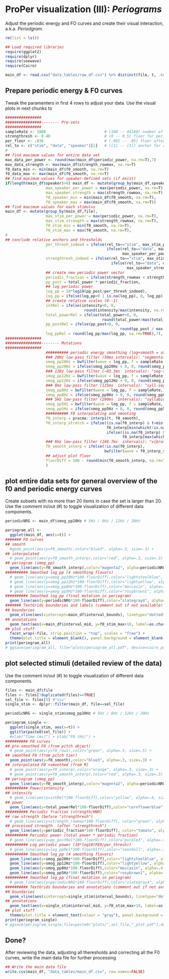 # ProPer visualization (III): *Periograms*

Adjust the periodic energy and FO curves and create their visual interaction, a.k.a. *Periodgram*.

```r
rm(list = ls())

## Load required libraries 
require(ggplot2)
require(dplyr)
require(seewave)
require(Cairo)
```

```r
main_df <- read.csv("data_tables/raw_df.csv") %>% distinct(file, t, .keep_all = TRUE)
```

## Prepare periodic energy & F0 curves

Tweak the paramenters in first 4 rows to adjust your data. Use the visual plots in next chunks to 

```r
################
################-------- Pre-sets
################
sampleRate <- 1000                          # (100 -- 44100) number of data points per second
strengthresh <- 0.40                        # (0 -- 0.5) floor for periodic fraction (percentage from 1.00 = 100%)
per_floor <- .030                           # (.001 -- .05) floor after log-transform (percentage from 1.00 = 100%)
rel_to <- c("stim", "data", "speaker")[1]   # ([1] -- [3]) anchor for relative measurements (relative to each stimulus, the entire data set, or to pre-defined speaker sets)
#
## find maximum values for entire data set
max_data_per_power <- round(max(main_df$periodic_power, na.rm=T),7)
max_data_strength <- max(main_df$strength_rowmax, na.rm=T)
f0_data_min <- min(main_df$f0_smooth, na.rm=T)
f0_data_max <- max(main_df$f0_smooth, na.rm=T)
## find maximum values for speaker-defined sets (if exist)
if(length(main_df$speaker)>0) main_df <- mutate(group_by(main_df,speaker),
                  max_speaker_per_power = max(periodic_power, na.rm=T),
                  max_speaker_strength = max(strength_rowmax, na.rm=T),
                  f0_speaker_min = min(main_df$f0_smooth, na.rm=T),
                  f0_speaker_max = max(main_df$f0_smooth, na.rm=T))
## find maximum values for each stimulus 
main_df <- mutate(group_by(main_df,file),
                  max_stim_per_power = max(periodic_power, na.rm=T),
                  max_stim_strength = max(strength_rowmax, na.rm=T),
                  f0_stim_min = min(f0_smooth, na.rm=T),
                  f0_stim_max = max(f0_smooth, na.rm=T),
#
## conclude relative anchors and thresholds
                  per_thresh_indeed = ifelse(rel_to=="stim", max_stim_per_power * per_floor, 
                                             ifelse(rel_to=="data", max_data_per_power * per_floor, 
                                                    max_speaker_per_power * per_floor)),
                  strengthresh_indeed = ifelse(rel_to=="stim", max_stim_strength * strengthresh, 
                                               ifelse(rel_to=="data", max_data_strength * strengthresh, 
                                                      max_speaker_strength * strengthresh)),
                  ## create new periodic power vector
                  periodic_fraction = ifelse(strength_rowmax < strengthresh_indeed, 0, strength_rowmax),
                  pp_post = total_power * periodic_fraction,
                  ## log periodic power
                  log_pp = 10*log10(pp_post/per_thresh_indeed),
                  log_pp = ifelse(log_pp<0 | is.na(log_pp), 0, log_pp),
                  ## create relative scales (0--1) 
                  intRel = ifelse(intensity<0, 0, 
                                   round(intensity/max(intensity, na.rm=TRUE),7)), 
                  total_powerRel = ifelse(total_power<0, 0, 
                                           round(total_power/max(total_power, na.rm=TRUE),7)), 
                  pp_postRel = ifelse(pp_post<0, 0, 
                                                   round(pp_post / max(pp_post, na.rm=TRUE), 7)),
                  log_ppRel = round(log_pp/max(log_pp, na.rm=TRUE),7),
################
################-------- Mutations
################
                  ########## periodic energy smoothing (log+smooth = smog)
                  ### 20Hz low-pass filter (50ms intervals): "segmental smooth"
                  smog_pp20Hz = bwfilter(wave = log_pp, f = sampleRate, to = 20, n = 2),
                  smog_pp20Hz = ifelse(smog_pp20Hz < 0, 0, round(smog_pp20Hz / max(smog_pp20Hz,na.rm=T), 7)),
                  ### 12Hz low-pass filter (~83.3ms  intervals): "seg-syll smooth"
                  smog_pp12Hz = bwfilter(wave = log_pp, f = sampleRate, to = 12, n = 1),
                  smog_pp12Hz = ifelse(smog_pp12Hz < 0, 0, round(smog_pp12Hz / max(smog_pp12Hz, na.rm=T), 7)),
                  ### 8Hz low-pass filter (125ms  intervals): "syll-seg smooth"
                  smog_pp8Hz = bwfilter(wave = log_pp, f = sampleRate, to = 8, n = 1),
                  smog_pp8Hz = ifelse(smog_pp8Hz < 0, 0, round(smog_pp8Hz / max(smog_pp8Hz, na.rm=T), 7)),
                  ### 5Hz low-pass filter (200ms  intervals): "syllabic smooth"
                  smog_pp5Hz = bwfilter(wave = log_pp, f = sampleRate, to = 5, n = 1),
                  smog_pp5Hz = ifelse(smog_pp5Hz < 0, 0, round(smog_pp5Hz / max(smog_pp5Hz, na.rm=T), 7)),
                  ########## F0 interpolating and smooting
                  f0_interp = pracma::interp1(t, f0_smooth),
                  f0_interp_stretch = ifelse((is.na(f0_interp) & t<min(which(!is.na(f0_interp)))), 
                                             f0_interp[min(which(!is.na(f0_interp)))], 
                                             ifelse((is.na(f0_interp) & t>=max(which(!is.na(f0_interp)))), 
                                                    f0_interp[max(which(!is.na(f0_interp)))], f0_interp)),
                  ### 6Hz low-pass filter (166.7ms  intervals): "vibrato smooth"
                  f0_smooth_interp = ifelse(!is.na(f0_interp), 
                                            bwfilter(wave = f0_interp_stretch, f = sampleRate, to = 6, n = 1), NA),
                  ## adjust plot floor
                  floorDiff = 100 - round(min(f0_smooth_interp, na.rm=T))
                  )

```

## plot entire data sets for general overview of the f0 and periodic energy curves 

Create subsets with no more than 20 items in case the set is larger than 20.
Use the comment in/out (#) to toggle visualization of different data components.

```r

periodicNRG <- main_df$smog_pp20Hz # 5Hz / 8Hz / 12Hz / 20Hz

periogram_all <- 
  ggplot(main_df, aes(x=t)) +
####### F0 curves
## smooth
  #geom_point(aes(y=f0_smooth),color="blue3", alpha=.3, size=.3) + 
## interpolated
  # geom_point(aes(y=f0_smooth_interp),color="red", alpha=.3, size=.3) +
## periogram (smog_pp)
  geom_line(aes(y=f0_smooth_interp),color="magenta2", alpha=periodicNRG, size=periodicNRG*3) +
########## Smoothed log_pp (4 smoothing flavors)
  # geom_line(aes(y=smog_pp20Hz*100-floorDiff),color="lightsteelblue", alpha=.5, size=.5) +
  # geom_line(aes(y=smog_pp12Hz*100-floorDiff),color="lightyellow", alpha=.6, size=1) +
  # geom_line(aes(y=smog_pp8Hz*100-floorDiff),color="moccasin", alpha=.4, size=1.5) +
  # geom_line(aes(y=smog_pp5Hz*100-floorDiff),color="rosybrown1", alpha=.3, size=2) +
########## Smoothed log_pp (final mutation in periogram)
  geom_line(aes(y=periodicNRG*100-floorDiff),color="slategray4", alpha=.7, size=1) +
####### TextGrids boundaries and labels (comment out if not available)
## boundaries
  geom_vline(aes(xintercept=main_df$interval_bounds), linetype="dotted", color="white", size=.5, alpha=.5) +
## annotations
  geom_text(aes(x=main_df$interval_mid, y=f0_stim_max+10, label=as.character(label), check_overlap=T), color="white", size=2, family= "Helvetica") +
## plot stuff
  facet_wrap(~file, strip.position = "top", scales = "free") +
  theme(plot.title = element_blank(), panel.background = element_blank(), plot.background = element_rect(fill = "black"), panel.grid = element_blank(), axis.title = element_blank(), axis.text = element_blank(), axis.ticks = element_blank(), strip.text = element_text(size = 8)) 
print(periogram_all)  
# ggsave(periogram_all, file="plots/periogram_all.pdf", device=cairo_pdf)

```

## plot selected stimuli (detailed review of the data)
Use the comment in/out (#) to toggle visualization of different data components.

```r
files <- main_df$file
files <- files[!duplicated(files)==TRUE]
sel_file <- files[5] #"xxx" 
single_stim <- dplyr::filter(main_df, file==sel_file)

periodicNRG <- single_stim$smog_pp20Hz # 5Hz / 8Hz / 12Hz / 20Hz

periogram_single <-
  ggplot(single_stim, aes(x=t)) +
  ggtitle(paste0(sel_file)) +  
  #xlab("Time (ms)") + ylab("F0 (Hz)") +
########## F0 curves
## pre-smoothed F0 (from pitch object)
  # geom_point(aes(y=f0_row1),color="green", alpha=.5, size=.5) +
## smoothed F0 (from pitch tier)
  geom_point(aes(y=f0_smooth),color="blue3", alpha=.3, size=.3) +
## interpolated F0 +smoothed (from R)
  # geom_point(aes(y=f0_interp),color="orange", alpha=.3, size=.3) +
  # geom_point(aes(y=f0_smooth_interp),color="red", alpha=.3, size=.3) +
## periogram (smog_pp)
  geom_line(aes(y=f0_smooth_interp),color="magenta2", alpha=periodicNRG, size=periodicNRG*5) +
########## Power/intensity
## intensity
  # geom_line(aes(y=intRel*100-floorDiff),color="yellow", alpha=.6, size=.5) +
## power
  geom_line(aes(y=total_powerRel*100-floorDiff),color="cornflowerblue", alpha=.5, size=.5, linetype="dashed") +
########## Periodic fraction (strength/HNR)
## raw strength (before "strengthresh")
  # geom_line(aes(y=strength_rowmax*100-floorDiff), color="green", alpha=.2, size=.75, linetype="twodash") +
## processed strength  (after "strengthresh")
  geom_line(aes(y=periodic_fraction*100-floorDiff), color="tomato", alpha=.7, size=.5, linetype="dotted") +
########## Periodic power (total power * periodic fraction)
  # geom_line(aes(y=pp_postRel*100-floorDiff),color="purple3", alpha=.4, size=1.5, linetype="dotdash") +
########## Log periodic power (10*log10(PER/per_thresh))
  # geom_line(aes(y=log_ppRel*100-floorDiff),color="seashell", alpha=.3, size=2, linetype="longdash") +
########## Smoothed log_pp (4 smoothing flavors)
  geom_line(aes(y=smog_pp20Hz*100-floorDiff),color="lightsteelblue", alpha=.5, size=.5) +
  geom_line(aes(y=smog_pp12Hz*100-floorDiff),color="lightyellow", alpha=.6, size=1) +
  geom_line(aes(y=smog_pp8Hz*100-floorDiff),color="moccasin", alpha=.4, size=1.5) +
  geom_line(aes(y=smog_pp5Hz*100-floorDiff),color="rosybrown1", alpha=.3, size=2) +
########## Smoothed log_pp (final mutation in periogram)
  # geom_line(aes(y=periodicNRG*100-floorDiff),color="slategray4", alpha=.7, size=1) +
########## TextGrids boundaries and annotations (comment out if not available)
## boundaries
  geom_vline(aes(xintercept=single_stim$interval_bounds), linetype="dotted", color="white", size=.5, alpha=.5) +
## annotations
  geom_text(aes(x=single_stim$interval_mid, y=f0_stim_max+10, label=as.character(label), check_overlap=T), size=4, color="white", family= "Helvetica") + 
## plot stuff
  theme(plot.title = element_text(colour = "gray"), panel.background = element_blank(), plot.background = element_rect(fill = "black"), panel.grid = element_blank(), axis.title = element_blank(), axis.text.x = element_text(), axis.ticks = element_blank()) 
print(periogram_single)
# ggsave(periogram_single,file=paste0("plots/",sel_file,"_plot.pdf"),device=cairo_pdf)

```

## Done?
After reviewing the data, adjusting all theresholds and correcting all the F0 curves, write the main data file for further processing

```r
## Write the main data file
write.csv(main_df, "data_tables/main_df.csv", row.names=FALSE)
```